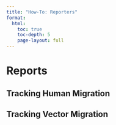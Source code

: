 ---
title: "How-To: Reporters"
format: 
  html:
    toc: true
    toc-depth: 5
    page-layout: full
---

# Reports

## Tracking Human Migration

## Tracking Vector Migration
